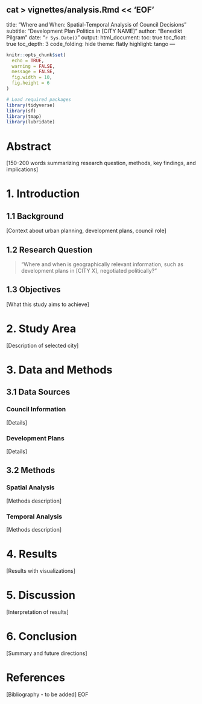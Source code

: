 cat > vignettes/analysis.Rmd << 'EOF'
---
title: "Where and When: Spatial-Temporal Analysis of Council Decisions"
subtitle: "Development Plan Politics in [CITY NAME]"
author: "Benedikt Pilgram"
date: "`r Sys.Date()`"
output:
  html_document:
    toc: true
    toc_float: true
    toc_depth: 3
    code_folding: hide
    theme: flatly
    highlight: tango
---
```r
knitr::opts_chunk$set(
  echo = TRUE,
  warning = FALSE,
  message = FALSE,
  fig.width = 10,
  fig.height = 6
)

# Load required packages
library(tidyverse)
library(sf)
library(tmap)
library(lubridate)
```

# Abstract

[150-200 words summarizing research question, methods, key findings, and implications]

# 1. Introduction

## 1.1 Background

[Context about urban planning, development plans, council role]

## 1.2 Research Question

> "Where and when is geographically relevant information, such as development plans in [CITY X], negotiated politically?"

## 1.3 Objectives

[What this study aims to achieve]

# 2. Study Area

[Description of selected city]

# 3. Data and Methods

## 3.1 Data Sources

### Council Information
[Details]

### Development Plans
[Details]

## 3.2 Methods

### Spatial Analysis
[Methods description]

### Temporal Analysis
[Methods description]

# 4. Results

[Results with visualizations]

# 5. Discussion

[Interpretation of results]

# 6. Conclusion

[Summary and future directions]

# References

[Bibliography - to be added]
EOF